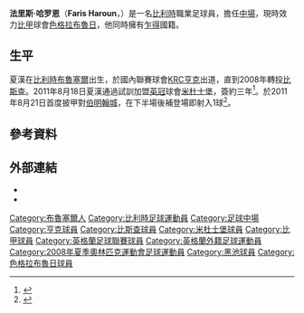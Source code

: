 {{noteta|G1=足球|G2=FAcup
|T=zh-hans:法里斯·哈罗恩;zh-hk:法里斯·夏漢;zh-tw:法里斯·哈羅恩;
|1=zh-hans:哈罗恩;zh-hk:夏漢;zh-tw:哈羅恩;
|2=zh-hans:比尔肖特;zh-hk:比斯查;zh-tw:比爾肖特;
|3=zh-hans:KRC亨克;zh-hk:KRC根克;zh-tw:KRC亨克;
}}
{{Infobox football biography 2
| playername          = 法里斯·哈罗恩<br>''Faris Haroun''
| image               = Faris_haroun-1583660253.jpg
| caption             = 
| fullname            = Faris Haroun
| dateofbirth         = {{birth date and age|1985|9|22}}
| cityofbirth         = [[布魯塞爾|布魯塞爾]]
| countryofbirth      = [[比利時|比利時]]
| height              = {{height|meters =1.88}}
| position            = [[中場|中場]]
| currentclub         = [[色格拉布魯日皇家體育會|色格拉布魯日]]
| clubnumber          = 38
| youthyears1         = 2000−2003
| youthclubs1         = RSD Jette
| years1              = 2003−2008
| clubs1              = [[KRC亨克|KRC亨克]]
| caps1               = 104
| goals1              = 16
| years2              = 2008−2011
| clubs2              = [[比尔肖特足球俱乐部|比斯查]]
| caps2               = 91
| goals2              = 23
| years3              = 2011−2014
| clubs3              = [[米德尔斯堡足球俱乐部|米杜士堡]]
| caps3               = 50
| goals3              = 6
| years4              = 2014
| clubs4              = [[黑池足球會|黑池]]
| caps4               = 9
| goals4              = 0
| years5              = 2014−
| clubs5              = [[色格拉布魯日皇家體育會|色格拉布魯日]]
| caps5               = 8
| goals5              = 0
| totalcaps           = 
| totalgoals          = 
| nationalyears1      = 2003
| nationalteam1       = 比利時U18
| nationalcaps1       = 7
| nationalgoals1      = 1
| nationalyears2      = 2003−2004
| nationalteam2       = [[w:en:Belgium_national_under-19_football_team|比利時U19]]
| nationalcaps2       = 14
| nationalgoals2      = 1
| nationalyears3      = 2004−2008
| nationalteam3       = [[比利時21歲以下國家足球隊|比利時U21]]
| nationalcaps3       = 24
| nationalgoals3      = 4
| nationalyears4      = 2007−2009
| nationalteam4       = [[比利時國家足球隊|比利時]]
| nationalcaps4       = 6
| nationalgoals4      = 0
| medaltemplates      = 
| club-update         = 2015年4月6日 (一) 06:40 (UTC)
| nationalteam-update = 2013年10月5日 (六), 10:15 (UTC)
}}

'''法里斯·哈罗恩'''（'''Faris Haroun'''，{{bd|1985年|9月22日|catidx=Haroun, Faris}}）是一名[[比利時|比利時]]職業足球員，擔任[[中場|中場]]，現時效力[[比甲|比甲]]球會[[色格拉布魯日皇家體育會|色格拉布魯日]]，他同時擁有[[乍得|乍得]]國籍。

==生平==
夏漢在[[比利時|比利時]][[布魯塞爾|布魯塞爾]]出生，於國內聯賽球會[[KRC亨克|KRC亨克]]出道，直到2008年轉投[[比尔肖特足球俱乐部|比斯查]]。2011年8月18日夏漢通過試訓加盟[[英冠|英冠]]球會[[米德尔斯堡足球俱乐部|米杜士堡]]，簽約三年<ref>{{cite news |language=en |url=http://news.bbc.co.uk/sport2/hi/football/14474998.stm |title=Middlesbrough sign Belgium midfielder Faris Haroun |publisher=''[[BBC_Sport|BBC Sport]]'' |date=2011-08-18 |accessdate=2011-08-19 |archive-date=2011-09-01 |archive-url=https://web.archive.org/web/20110901185837/http://news.bbc.co.uk/sport2/hi/football/14474998.stm |dead-url=no }}</ref>。於2011年8月21日首度披甲對[[伯明翰足球會|伯明翰城]]，在下半場後補登場即射入1球<ref>{{cite news |language=en |url=http://www.football-league.co.uk/championship/news/20110821/haroun-nets-debut-goal_2293322_2427647 |title=Haroun nets debut goal |publisher=[[英格蘭足球聯賽|''football-league.co.uk'']] |date=2011-08-21 |accessdate=2011-08-22}}</ref>。

==參考資料==
{{reflist}}

==外部連結==
* {{soccerbase|id=48567|name=法里斯·哈罗恩}}
* {{nfteams|23425}}

{{2008年奧運會男子足球比利時參賽名單}}

{{DEFAULTSORT:Haroun, Faris}}
[[Category:布魯塞爾人|Category:布魯塞爾人]]
[[Category:比利時足球運動員|Category:比利時足球運動員]]
[[Category:足球中場|Category:足球中場]]
[[Category:亨克球員|Category:亨克球員]]
[[Category:比斯查球員|Category:比斯查球員]]
[[Category:米杜士堡球員|Category:米杜士堡球員]]
[[Category:比甲球員|Category:比甲球員]]
[[Category:英格蘭足球聯賽球員|Category:英格蘭足球聯賽球員]]
[[Category:英格蘭外籍足球運動員|Category:英格蘭外籍足球運動員]]
[[Category:2008年夏季奧林匹克運動會足球運動員|Category:2008年夏季奧林匹克運動會足球運動員]]
[[Category:黑池球員|Category:黑池球員]]
[[Category:色格拉布魯日球員|Category:色格拉布魯日球員]]
